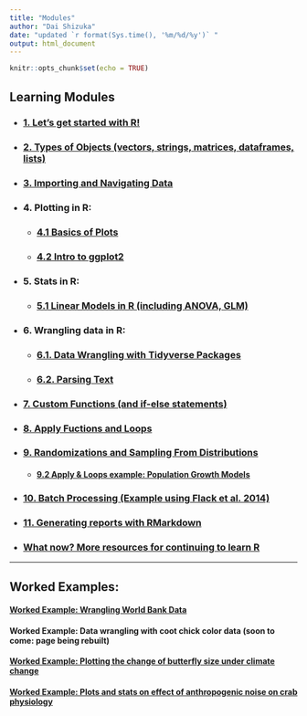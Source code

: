 ```yaml
---
title: "Modules"
author: "Dai Shizuka"
date: "updated `r format(Sys.time(), '%m/%d/%y')` "
output: html_document
---
```


```r
knitr::opts_chunk$set(echo = TRUE)
```

## Learning Modules

* ### [1. Let's get started with R!](01.Intro.html)

* ### [2. Types of Objects (vectors, strings, matrices, dataframes, lists)](02.ObjectTypes.html)

* ### [3. Importing and Navigating Data](03.Data.html)

* ### 4. Plotting in R:

    + ### [4.1 Basics of Plots](04.1.Plots_1.html)
    
    + ### [4.2 Intro to ggplot2](04.2.ggplot2_intro.html)

* ### 5. Stats in R:

    + ### [5.1 Linear Models in R (including ANOVA, GLM)](05.1.Stats_LinearModels.html)

* ### 6. Wrangling data in R:

    + ### [6.1. Data Wrangling with Tidyverse Packages](06.1.tidyverse.html)
    
    + ### [6.2. Parsing Text](06.2.stringr_WHO.html)

* ### [7. Custom Functions (and if-else statements)](07.Functions.html)

* ### [8. Apply Fuctions and Loops](08.Apply.html)
    
* ### [9. Randomizations and Sampling From Distributions](09.RandomNumbers.html)

  + #### [9.2 Apply & Loops example: Population Growth Models](09.2.PopGrowth.html)

* ### [10. Batch Processing (Example using Flack et al. 2014)](10.batch.html) 

* ### [11. Generating reports with RMarkdown](11.Rmarkdown.html)

* ### [What now? More resources for continuing to learn R](resources.html)

***

## Worked Examples:

#### [Worked Example: Wrangling World Bank Data](Ex_WorldBank.html)

#### Worked Example: Data wrangling with coot chick color data (soon to come: page being rebuilt)

#### [Worked Example: Plotting the change of butterfly size under climate change](Ex1.Plot_Bowden.html)

#### [Worked Example: Plots and stats on effect of anthropogenic noise on crab physiology](E2_Wale.html)

    